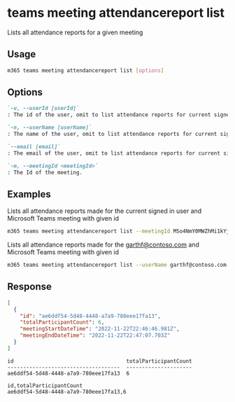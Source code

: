 
# teams meeting attendancereport list

Lists all attendance reports for a given meeting

## Usage

```sh
m365 teams meeting attendancereport list [options]
```

## Options

```md definition-list
`-u, --userId [userId]`
: The id of the user, omit to list attendance reports for current signed in user. Use either  `id`, `userName` or `email`, but not multiple.

`-n, --userName [userName]`
: The name of the user, omit to list attendance reports for current signed in user. Use either `id`, `userName` or `email`, but not multiple.

`--email [email]`
: The email of the user, omit to list attendance reports for current signed in user. Use either `id`, `userName` or `email`, but not multiple.

`-m, --meetingId <meetingId>`
: The Id of the meeting.
```

<Global />

## Examples

Lists all attendance reports made for the current signed in user and Microsoft Teams meeting with given id

```sh
m365 teams meeting attendancereport list --meetingId MSo4NmY0MWZhMi1kYjUxLTQyMTUtYjE3Zi1lYzY3NGQ2MjQzNjYqMCoqMTk6bWVldGluZ19OamMwWW1Zd05UVXROMlJoTlMwME0yRmhMV0V6T1RndE9HVmxNbVl4TkdVd05tUTNAdGhyZWFkLnYy
```

Lists all attendance reports made for the garthf@contoso.com and Microsoft Teams meeting with given id

```sh
m365 teams meeting attendancereport list --userName garthf@contoso.com --meetingId MSo4NmY0MWZhMi1kYjUxLTQyMTUtYjE3Zi1lYzY3NGQ2MjQzNjYqMCoqMTk6bWVldGluZ19OamMwWW1Zd05UVXROMlJoTlMwME0yRmhMV0V6T1RndE9HVmxNbVl4TkdVd05tUTNAdGhyZWFkLnYy
```

## Response

<Tabs>
  <TabItem value="JSON">

  ```json
  [
    {
      "id": "ae6ddf54-5d48-4448-a7a9-780eee17fa13",
      "totalParticipantCount": 6,
      "meetingStartDateTime": "2022-11-22T22:46:46.981Z",
      "meetingEndDateTime": "2022-11-22T22:47:07.703Z"
    }
  ]
  ```

  </TabItem>
  <TabItem value="Text">

  ```text
  id                                    totalParticipantCount
  ------------------------------------  ---------------------
  ae6ddf54-5d48-4448-a7a9-780eee17fa13  6
  ```

  </TabItem>
  <TabItem value="CSV">

  ```csv
  id,totalParticipantCount
  ae6ddf54-5d48-4448-a7a9-780eee17fa13,6
  ```

  </TabItem>
</Tabs>


